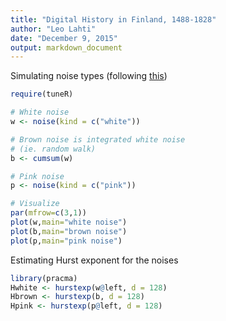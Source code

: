 ```yaml
---
title: "Digital History in Finland, 1488-1828"
author: "Leo Lahti"
date: "December 9, 2015"
output: markdown_document
---
```


Simulating noise types (following [this](http://stackoverflow.com/questions/8697567/how-to-simulate-pink-noise-in-r))

```r
require(tuneR)

# White noise
w <- noise(kind = c("white"))

# Brown noise is integrated white noise
# (ie. random walk)
b <- cumsum(w)

# Pink noise
p <- noise(kind = c("pink"))

# Visualize
par(mfrow=c(3,1))
plot(w,main="white noise")
plot(b,main="brown noise")
plot(p,main="pink noise")
```

Estimating Hurst exponent for the noises

```r
library(pracma)
Hwhite <- hurstexp(w@left, d = 128)
Hbrown <- hurstexp(b, d = 128)
Hpink <- hurstexp(p@left, d = 128)
```



